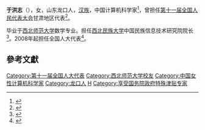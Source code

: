 '''于洪志'''（{{bd|1947年||}}），女，山东龙口人，[[汉族|汉族]]，中国计算机科学家<ref>{{Cite journal|title=CCCF人物专访 - 用信息技术架起民族交流的桥梁——专访2018 CCF夏培肃奖得主于洪志教授|author=张民|url=https://www.ccf.org.cn/Media_list/cccf/2020-02-04/694737.shtml|date=2020-02-04|journal=中国计算机学会通讯|publisher=[[中国计算机学会|中国计算机学会]]|issue=1|year=2020|access-date=2022-04-24|work=|archive-date=2022-04-24|archive-url=https://web.archive.org/web/20220424105144/https://www.ccf.org.cn/Media_list/cccf/2020-02-04/694737.shtml}}</ref>，曾担任[[第十一届全国人民代表大会|第十一届全国人民代表大会]]甘肃地区代表<ref>{{cite web|author=新华网|title=第十一届全国人大代表|url=http://news.xinhuanet.com/ziliao/2008-03/03/content_7708230.htm?node=36628|publisher=新华网|accessdate=2014-01-07|archive-date=2014-01-10|archive-url=https://web.archive.org/web/20140110211415/http://news.xinhuanet.com/ziliao/2008-03/03/content_7708230.htm?node=36628|dead-url=no}}</ref>。

毕业于[[西北师范大学|西北师范大学]]数学专业。担任[[西北民族大学|西北民族大学]]中国民族信息技术研究院院长<ref>{{Cite web|title=博士生导师 于洪|url=http://cmsx.xbmu.edu.cn/yywx/upload/20210119/40221611031291097.pdf|access-date=2022-04-25|format=PDF|publisher=西北民族大学}}</ref>。2008年起担任全国人大代表<ref>{{cite news|title=全国人大代表信息-于洪志|url=http://210.82.31.1:8084/delegate/viewDelegate.action?dbid=112511|accessdate=2013-04-05|newspaper=全国人大网|archive-url=https://web.archive.org/web/20140527230907/http://www.npc.gov.cn/delegate/viewDelegate.action?dbid=112511|archive-date=2014-05-27|dead-url=yes}}</ref>。

==參考文獻==
{{reflist}}
{{Authority control}}
[[Category:第十一届全国人大代表|Category:第十一届全国人大代表]]
[[Category:西北师范大学校友|Category:西北师范大学校友]]
[[Category:中国女性计算机科学家|Category:中国女性计算机科学家]]
[[Category:龙口人|Category:龙口人]]
[[Category:于姓|H]]
[[Category:享受国务院政府特殊津贴专家|Category:享受国务院政府特殊津贴专家]]